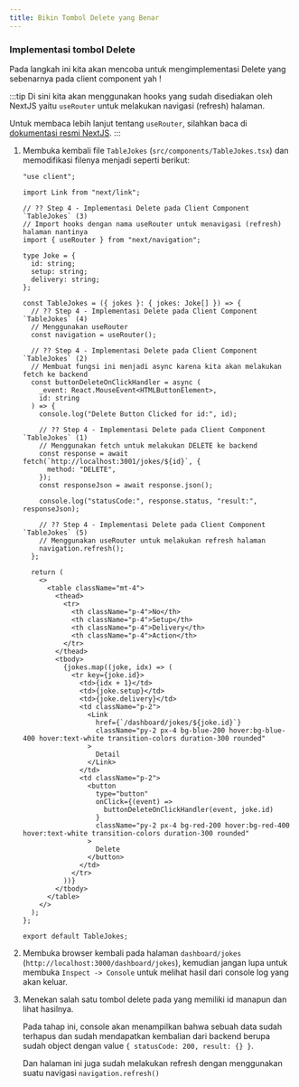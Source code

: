 ```yaml
---
title: Bikin Tombol Delete yang Benar
---
```


### Implementasi tombol Delete

Pada langkah ini kita akan mencoba untuk mengimplementasi Delete yang sebenarnya pada client component yah !

:::tip
Di sini kita akan menggunakan hooks yang sudah disediakan oleh NextJS yaitu `useRouter` untuk melakukan navigasi (refresh) halaman.

Untuk membaca lebih lanjut tentang `useRouter`, silahkan baca di [dokumentasi resmi NextJS](https://nextjs.org/docs/app/api-reference/functions/use-router).
:::

1. Membuka kembali file `TableJokes` (`src/components/TableJokes.tsx`) dan memodifikasi filenya menjadi seperti berikut:

   ```tsx
   "use client";

   import Link from "next/link";

   // ?? Step 4 - Implementasi Delete pada Client Component `TableJokes` (3)
   // Import hooks dengan nama useRouter untuk menavigasi (refresh) halaman nantinya
   import { useRouter } from "next/navigation";

   type Joke = {
     id: string;
     setup: string;
     delivery: string;
   };

   const TableJokes = ({ jokes }: { jokes: Joke[] }) => {
     // ?? Step 4 - Implementasi Delete pada Client Component `TableJokes` (4)
     // Menggunakan useRouter
     const navigation = useRouter();

     // ?? Step 4 - Implementasi Delete pada Client Component `TableJokes` (2)
     // Membuat fungsi ini menjadi async karena kita akan melakukan fetch ke backend
     const buttonDeleteOnClickHandler = async (
       _event: React.MouseEvent<HTMLButtonElement>,
       id: string
     ) => {
       console.log("Delete Button Clicked for id:", id);

       // ?? Step 4 - Implementasi Delete pada Client Component `TableJokes` (1)
       // Menggunakan fetch untuk melakukan DELETE ke backend
       const response = await fetch(`http://localhost:3001/jokes/${id}`, {
         method: "DELETE",
       });
       const responseJson = await response.json();

       console.log("statusCode:", response.status, "result:", responseJson);

       // ?? Step 4 - Implementasi Delete pada Client Component `TableJokes` (5)
       // Menggunakan useRouter untuk melakukan refresh halaman
       navigation.refresh();
     };

     return (
       <>
         <table className="mt-4">
           <thead>
             <tr>
               <th className="p-4">No</th>
               <th className="p-4">Setup</th>
               <th className="p-4">Delivery</th>
               <th className="p-4">Action</th>
             </tr>
           </thead>
           <tbody>
             {jokes.map((joke, idx) => (
               <tr key={joke.id}>
                 <td>{idx + 1}</td>
                 <td>{joke.setup}</td>
                 <td>{joke.delivery}</td>
                 <td className="p-2">
                   <Link
                     href={`/dashboard/jokes/${joke.id}`}
                     className="py-2 px-4 bg-blue-200 hover:bg-blue-400 hover:text-white transition-colors duration-300 rounded"
                   >
                     Detail
                   </Link>
                 </td>
                 <td className="p-2">
                   <button
                     type="button"
                     onClick={(event) =>
                       buttonDeleteOnClickHandler(event, joke.id)
                     }
                     className="py-2 px-4 bg-red-200 hover:bg-red-400 hover:text-white transition-colors duration-300 rounded"
                   >
                     Delete
                   </button>
                 </td>
               </tr>
             ))}
           </tbody>
         </table>
       </>
     );
   };

   export default TableJokes;
   ```

1. Membuka browser kembali pada halaman `dashboard/jokes` (`http://localhost:3000/dashboard/jokes`), kemudian jangan lupa untuk membuka `Inspect -> Console` untuk melihat hasil dari console log yang akan keluar.
1. Menekan salah satu tombol delete pada yang memiliki id manapun dan lihat hasilnya.

   Pada tahap ini, console akan menampilkan bahwa sebuah data sudah terhapus dan sudah mendapatkan kembalian dari backend berupa sudah object dengan value `{ statusCode: 200, result: {} }`.

   Dan halaman ini juga sudah melakukan refresh dengan menggunakan suatu navigasi `navigation.refresh()`
